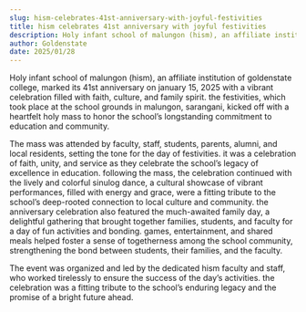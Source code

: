 ```yaml
---
slug: hism-celebrates-41st-anniversary-with-joyful-festivities
title: hism celebrates 41st anniversary with joyful festivities
description: Holy infant school of malungon (hism), an affiliate institution of goldenstate college, marked its 41st...
author: Goldenstate
date: 2025/01/28
---
```


Holy infant school of malungon (hism), an affiliate institution of goldenstate college, marked its 41st anniversary on january 15, 2025 with a vibrant celebration filled with faith, culture, and family spirit. the festivities, which took place at the school grounds in malungon, sarangani, kicked off with a heartfelt holy mass to honor the school’s longstanding commitment to education and community.

The mass was attended by faculty, staff, students, parents, alumni, and local residents, setting the tone for the day of festivities. it was a celebration of faith, unity, and service as they celebrate the school’s legacy of excellence in education. following the mass, the celebration continued with the lively and colorful sinulog dance, a cultural showcase of vibrant performances, filled with energy and grace, were a fitting tribute to the school’s deep-rooted connection to local culture and community. the anniversary celebration also featured the much-awaited family day, a delightful gathering that brought together families, students, and faculty for a day of fun activities and bonding. games, entertainment, and shared meals helped foster a sense of togetherness among the school community, strengthening the bond between students, their families, and the faculty.

The event was organized and led by the dedicated hism faculty and staff, who worked tirelessly to ensure the success of the day’s activities. the celebration was a fitting tribute to the school’s enduring legacy and the promise of a bright future ahead.